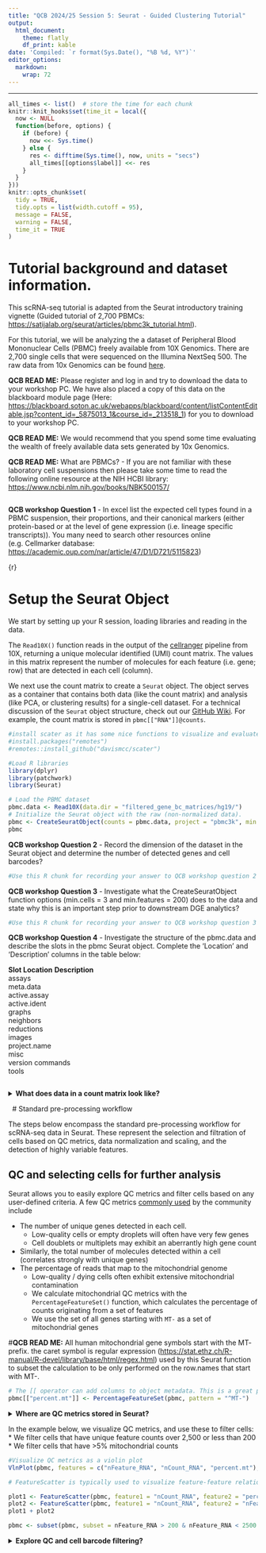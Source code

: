 ```yaml
---
title: "QCB 2024/25 Session 5: Seurat - Guided Clustering Tutorial"
output:
  html_document:
    theme: flatly
    df_print: kable
date: 'Compiled: `r format(Sys.Date(), "%B %d, %Y")`'
editor_options: 
  markdown: 
    wrap: 72
---
```


------------------------------------------------------------------------

```r
all_times <- list()  # store the time for each chunk
knitr::knit_hooks$set(time_it = local({
  now <- NULL
  function(before, options) {
    if (before) {
      now <<- Sys.time()
    } else {
      res <- difftime(Sys.time(), now, units = "secs")
      all_times[[options$label]] <<- res
    }
  }
}))
knitr::opts_chunk$set(
  tidy = TRUE,
  tidy.opts = list(width.cutoff = 95),
  message = FALSE,
  warning = FALSE,
  time_it = TRUE
)
```

# Tutorial background and dataset information.

This scRNA-seq tutorial is adapted from the Seurat introductory training
vignette (Guided tutorial of 2,700 PBMCs:
<https://satijalab.org/seurat/articles/pbmc3k_tutorial.html>).

For this tutorial, we will be analyzing the a dataset of Peripheral
Blood Mononuclear Cells (PBMC) freely available from 10X Genomics. There
are 2,700 single cells that were sequenced on the Illumina NextSeq 500.
The raw data from 10x Genomics can be found
[here](https://cf.10xgenomics.com/samples/cell/pbmc3k/pbmc3k_filtered_gene_bc_matrices.tar.gz).

**QCB READ ME:** Please register and log in and try to download the data
to your workshop PC. We have also placed a copy of this data on the
blackboard module page (Here:
<https://blackboard.soton.ac.uk/webapps/blackboard/content/listContentEditable.jsp?content_id=_5875013_1&course_id=_213518_1>)
for you to download to your workshop PC.

**QCB READ ME:** We would recommend that you spend some time evaluating
the wealth of freely available data sets generated by 10x Genomics.

**QCB READ ME:** What are PBMCs? - If you are not familiar with these
laboratory cell suspensions then please take some time to read the
following online resource at the NIH HCBI library:
<https://www.ncbi.nlm.nih.gov/books/NBK500157/>

```r
```

**QCB workshop Question 1** - In excel list the expected cell types
found in a PBMC suspension, their proportions, and their canonical
markers (either protein-based or at the level of gene expression (i.e.
lineage specific transcripts)). You many need to search other resources
online (e.g. Cellmarker database:
<https://academic.oup.com/nar/article/47/D1/D721/5115823>)

{r}

# Setup the Seurat Object

We start by setting up your R session, loading libraries and reading in
the data.

The `Read10X()` function reads in the output of the
[cellranger](https://support.10xgenomics.com/single-cell-gene-expression/software/pipelines/latest/what-is-cell-ranger)
pipeline from 10X, returning a unique molecular identified (UMI) count
matrix. The values in this matrix represent the number of molecules for
each feature (i.e. gene; row) that are detected in each cell (column).

We next use the count matrix to create a `Seurat` object. The object
serves as a container that contains both data (like the count matrix)
and analysis (like PCA, or clustering results) for a single-cell
dataset. For a technical discussion of the `Seurat` object structure,
check out our [GitHub Wiki](https://github.com/satijalab/seurat/wiki).
For example, the count matrix is stored in `pbmc[["RNA"]]@counts`.

```r
#install scater as it has some nice functions to visualize and evaluate stages of your analyses in your workshops
#install.packages("remotes")
#remotes::install_github("davismcc/scater")
```

```r
#Load R libraries
library(dplyr)
library(patchwork)
library(Seurat)

# Load the PBMC dataset
pbmc.data <- Read10X(data.dir = "filtered_gene_bc_matrices/hg19/")
# Initialize the Seurat object with the raw (non-normalized data).
pbmc <- CreateSeuratObject(counts = pbmc.data, project = "pbmc3k", min.cells = 3, min.features = 200)
pbmc
```

**QCB workshop Question 2** - Record the dimension of the dataset in the
Seurat object and determine the number of detected genes and cell
barcodes?

```r
#Use this R chunk for recording your answer to QCB workshop question 2
```

**QCB workshop Question 3** - Investigate what the CreateSeuratObject
function options (min.cells = 3 and min.features = 200) does to the data
and state why this is an important step prior to downstream DGE
analytics?

```r
#Use this R chunk for recording your answer to QCB workshop question 3
```

**QCB workshop Question 4** - Investigate the structure of the pbmc.data
and describe the slots in the pbmc Seurat object. Complete the
'Location' and 'Description' columns in the table below:

**Slot Location** **Description\
**assays\
meta.data\
active.assay\
active.ident\
graphs\
neighbors\
reductions\
images\
project.name\
misc\
version commands\
tools

```r
```

<details>

<summary>**What does data in a count matrix look like?**</summary>

```r
# Lets examine a few genes in the first thirty cells
pbmc.data[c("CD3D","TCL1A","MS4A1"), 1:30]
```

The `.` values in the matrix represent 0s (no molecules detected). Since
most values in an scRNA-seq matrix are 0, Seurat uses a sparse-matrix
representation whenever possible. This results in significant memory and
speed savings for Drop-seq/inDrop/10x data.

```r
dense.size <- object.size(as.matrix(pbmc.data))
dense.size
sparse.size <- object.size(pbmc.data)
sparse.size
dense.size / sparse.size
```

**QCB workshop Question 5** - Record the approxiate compression ratio of
a sparse versus a dense matrix?

```r
#Use this R chunk for recording your answer to QCB workshop question 5
```

</details>

  \# Standard pre-processing workflow

The steps below encompass the standard pre-processing workflow for
scRNA-seq data in Seurat. These represent the selection and filtration
of cells based on QC metrics, data normalization and scaling, and the
detection of highly variable features.

## QC and selecting cells for further analysis

Seurat allows you to easily explore QC metrics and filter cells based on
any user-defined criteria. A few QC metrics [commonly
used](https://www.ncbi.nlm.nih.gov/pmc/articles/PMC4758103/) by the
community include

-   The number of unique genes detected in each cell.
    -   Low-quality cells or empty droplets will often have very few
        genes
    -   Cell doublets or multiplets may exhibit an aberrantly high gene
        count
-   Similarly, the total number of molecules detected within a cell
    (correlates strongly with unique genes)
-   The percentage of reads that map to the mitochondrial genome
    -   Low-quality / dying cells often exhibit extensive mitochondrial
        contamination
    -   We calculate mitochondrial QC metrics with the
        `PercentageFeatureSet()` function, which calculates the
        percentage of counts originating from a set of features
    -   We use the set of all genes starting with `MT-` as a set of
        mitochondrial genes

\#**QCB READ ME:** All human mitochondrial gene symbols start with the
MT- prefix. the caret symbol is regular expression
(<https://stat.ethz.ch/R-manual/R-devel/library/base/html/regex.html>)
used by this Seurat function to subset the calculation to be only
performed on the row.names that start with MT-.

```r
# The [[ operator can add columns to object metadata. This is a great place to stash QC stats
pbmc[["percent.mt"]] <- PercentageFeatureSet(pbmc, pattern = "^MT-") 
```

<details>

<summary>**Where are QC metrics stored in Seurat?**</summary>

-   The number of unique genes and total molecules are automatically
    calculated during `CreateSeuratObject()`

    -   You can find them stored in the object meta data

    ```r
    # Show QC metrics for the first 5 cells
    head(pbmc@meta.data, 5)
    ```

</details>

In the example below, we visualize QC metrics, and use these to filter
cells: \* We filter cells that have unique feature counts over 2,500 or
less than 200 \* We filter cells that have \>5% mitochondrial counts

```r
#Visualize QC metrics as a violin plot
VlnPlot(pbmc, features = c("nFeature_RNA", "nCount_RNA", "percent.mt"), ncol = 3)
```

```r
# FeatureScatter is typically used to visualize feature-feature relationships, but can be used for anything calculated by the object, i.e. columns in object metadata, PC scores etc.

plot1 <- FeatureScatter(pbmc, feature1 = "nCount_RNA", feature2 = "percent.mt") 
plot2 <- FeatureScatter(pbmc, feature1 = "nCount_RNA", feature2 = "nFeature_RNA") 
plot1 + plot2
```

```r
pbmc <- subset(pbmc, subset = nFeature_RNA > 200 & nFeature_RNA < 2500 & percent.mt < 5)
```

<details>

<summary>**Explore QC and cell barcode filtering?**</summary>

**QCB workshop Question 6** - Do you agree with the filtering criteria
used above. Please refer to the quality control section of the scRNA-seq
best practices paper (Luecken and Theis - scRNAseq best practices MSB
2019.pdf) available at blackboard for guidance. Compare and contrast
your best practices guided filtering to the filtering suggested in the
tutorial and record any differences that may impact downstream analyses?

**Hint:** create a new Seurat object, so you can compare and contrast
your filtering strategies

pmbc.filtering.1 \<- pmbc

pmbc.filtering.2 \<- pmbc

```r
#Use this R chunk for recording your answer to QCB workshop question 6
```

------------------------------------------------------------------------

# Normalizing the data

After removing unwanted cells from the dataset, the next step is to
normalize the data. By default, we employ a global-scaling normalization
method "LogNormalize" that normalizes the feature expression
measurements for each cell by the total expression, multiplies this by a
scale factor (10,000 by default), and log-transforms the result.
Normalized values are stored in `pbmc[["RNA"]]@data`.

```r
pbmc <- NormalizeData(pbmc, normalization.method = "LogNormalize", scale.factor = 1e4)
```

For clarity, in this previous line of code (and in future commands), we
provide the default values for certain parameters in the function call.
However, this isn't required and the same behavior can be achieved with:

```r
pbmc <- NormalizeData(pbmc)
```

**QCB workshop Question 7** - Navigate to the location of the raw UMI
counts and normalised data in the pbmc Seurat object and record the
location of each below, before saving as an external matrix to the
Seurat object.

```r
#Use this R chunk for recording your answer to QCB workshop question 7
```

**QCB workshop Question 8** - Now investigate the effect of global
normalisation by comparing the normalised data to the UMI counts data
using PCA. What do you notice when you run the following comparative
analysis below?

```r
#https://cran.r-project.org/bin/macosx/tools/

#export the Seurat to a scater object - 
pbmc.sce <- as.SingleCellExperiment(pbmc,assay = "RNA")
detach(package:Seurat, TRUE)
#remove.packages("irlba")
#install.packages("irlba",type = "source")
#library(irlba)
library(scater)
pbmc.sce <- scater::runPCA(pbmc.sce,exprs_values = "counts")
p1 <- scater::plotPCA(pbmc.sce,size_by = "nCount_RNA",colour_by = "nFeature_RNA")+ ggtitle("PCA for UMI counts")
detach(package:scater, TRUE)


#export the Seurat to a scater object
library(Seurat)
pbmc.sce.2 <- as.SingleCellExperiment(pbmc,assay = "RNA")
detach(package:Seurat, TRUE)
library(scater)
pbmc.sce.2 <- scater::logNormCounts(pbmc.sce.2)
pbmc.sce.2 <- scater::runPCA(pbmc.sce.2,exprs_values = "logcounts")
p2 <- scater::plotPCA(pbmc.sce.2,size_by = "nCount_RNA",colour_by = "nFeature_RNA")+ ggtitle("PCA for normalised data")
detach(package:scater, TRUE)

p1+p2


```

```r
#Use this R chunk for recording your answer to QCB workshop question 8
```

# Identification of highly variable features (feature selection)

We next calculate a subset of features that exhibit high cell-to-cell
variation in the dataset (i.e, they are highly expressed in some cells,
and lowly expressed in others). We and
[others](https://www.nature.com/articles/nmeth.2645) have found that
focusing on these genes in downstream analysis helps to highlight
biological signal in single-cell datasets.

Our procedure in Seurat is described in detail
[here](https://doi.org/10.1016/j.cell.2019.05.031), and improves on
previous versions by directly modeling the mean-variance relationship
inherent in single-cell data, and is implemented in the
`FindVariableFeatures()` function. By default, we return 2,000 features
per dataset. These will be used in downstream analysis, like PCA.

**#QCB READ ME:** Download and read both of these articles to understand
how the next function works, highlight any assumptions and limitations
of this approach to feature selection.

```r
library(Seurat)
pbmc <- FindVariableFeatures(pbmc, selection.method = 'vst', nfeatures = 2000)

# Identify the 10 most highly variable genes
top10 <- head(VariableFeatures(pbmc), 10)

# plot variable features with and without labels
plot1 <- VariableFeaturePlot(pbmc)
plot2 <- LabelPoints(plot = plot1, points = top10, repel = TRUE)
plot1 + plot2
```

**QCB workshop Question 9** - What are the top ten variable genes in the
pmbc dataset? Compare and contrast them to your excel list of pmbc
markers (QCB workshop Question 1).

```r
#Use this R chunk for recording your answer to QCB workshop question 9
```

**QCB workshop Question 10** - Where are the variable genes stored in
the pmbc Seurat object and how do you view them? Print out the
vst.variance.standardized value for each of the 2000 variable genes in
descending order

```r
#Use this R chunk for recording your answer to QCB workshop question 10

#This is the answer:
genes.vst <- as.data.frame(cbind(rownames(pbmc),pbmc@assays$RNA@meta.data$vf_vst_counts_variance.standardized))
colnames(genes.vst) <-c("gene","vst")
var.genes <- VariableFeatures(pbmc)
genes.vst.variable <- genes.vst[genes.vst$gene %in% var.genes,]
genes.vst.variable <- genes.vst.variable[order(genes.vst.variable$vst,decreasing = T ),] 
```

# Identification of Highly Expressed Genes (feature exploration)

```r
#Be patient these plots can be slow to load.
detach(package:Seurat, TRUE)
library(scater)
plot4 <- plotHighestExprs(pbmc.sce.2,exprs_values = "counts",colour_cells_by = "nFeature_RNA")
plot4
```

```r
#Be patient these plots can be slow to load.
plot5 <- plotHighestExprs(pbmc.sce.2,exprs_values = "counts",colour_cells_by = "nCount_RNA")
plot5
```

```r
#Be patient these plots can be slow to load.
plot6<- plotHighestExprs(pbmc.sce.2,exprs_values = "counts",colour_cells_by = "percent.mt")
plot6

```

# Exploration of Variable Genes for feature selection

```r
#Extract the variable genes to plot
detach(package:scater, TRUE)
library(Seurat)
pmbc.variable.genes <- pbmc[c(VariableFeatures(pbmc)),]
pmbc.variable.genes.sce <- as.SingleCellExperiment(pmbc.variable.genes,assay = "RNA")
detach(package:Seurat, TRUE)
library(scater)
#Be patient these plots can be slow to load.
plot7 <- plotHighestExprs(pmbc.variable.genes.sce,exprs_values = "counts",colour_cells_by = "nFeature_RNA")
plot7
```

```r
#Be patient these plots can be slow to load.
plot8 <- plotHighestExprs(pmbc.variable.genes.sce,exprs_values = "counts",colour_cells_by = "nCount_RNA")
plot8
```

```r
#Be patient these plots can be slow to load.
plot9 <- plotHighestExprs(pmbc.variable.genes.sce,exprs_values = "counts",colour_cells_by = "percent.mt")
plot9
detach(package:scater, TRUE)
```

**QCB workshop Question 11** - Use the last three R code chunks (Answer
to question 10, Identification of Highly Expressed Genes, Identification
of Variable Genes ) to understand the differences between highly
expressed and highly variable genes. Record your observations below?
What type of genes are over-represented in the highly expressed genes?
What type of genes are over-represented in the highly variable genes
(hint:See Question 1)?

```r
#Use this R chunk for recording your answer to QCB workshop question 11
```

------------------------------------------------------------------------

# Scaling the data

Next, we apply a linear transformation ('scaling') that is a standard
pre-processing step prior to dimensional reduction techniques like PCA.
The `ScaleData()` function:

-   Shifts the expression of each gene, so that the mean expression
    across cells is 0
-   Scales the expression of each gene, so that the variance across
    cells is 1
    -   This step gives equal weight in downstream analyses, so that
        highly-expressed genes do not dominate
-   The results of this are stored in `pbmc[["RNA"]]@scale.data`

**QCB READ ME:** After reading the Feature selection, dimensionality
reduction and visualisation of the Luecken et al., Current best
practices in scRNA-seq analysis: a tutorial, think about the appropriate
use of measured and corrected data for different downstream analyses?

```r
library(Seurat)
all.genes <- rownames(pbmc)
pbmc <- ScaleData(pbmc, features = all.genes)
```

<details>

<summary>**This step takes too long! Can I make it faster?**</summary>

Scaling is an essential step in the Seurat workflow, but only on genes
that will be used as input to PCA. Therefore, the default in
`ScaleData()` is only to perform scaling on the previously identified
variable features (2,000 by default). To do this, omit the `features`
argument in the previous function call, i.e.

```r
pbmc <- ScaleData(pbmc)
```

Your PCA and clustering results will be unaffected. However, Seurat
heatmaps (produced as shown below with `DoHeatmap()`) require genes in
the heatmap to be scaled, to make sure highly-expressed genes don't
dominate the heatmap. To make sure we don't leave any genes out of the
heatmap later, we are scaling all genes in this tutorial.

</details>

 

<details>

<summary>**How can I remove unwanted sources of variation, as in Seurat
v2?**</summary>

In `Seurat v2` we also use the `ScaleData()` function to remove unwanted
sources of variation from a single-cell dataset. For example, we could
'regress out' heterogeneity associated with (for example) cell cycle
stage, or mitochondrial contamination. These features are still
supported in `ScaleData()` in `Seurat v3`, i.e.:

```r
pbmc <- ScaleData(pbmc, vars.to.regress = 'percent.mt')
```

**QCB workshop Question 12** - Based on your data exploration today,
what other confounding variables may you like to consider for
regression?

```r
#Use this R chunk for recording your answer to QCB workshop question 12
```

# Optional Seurat functionality to explore if you have time. Make sure you read and understand the paper before using.

However, particularly for advanced users who would like to use this
functionality, we strongly recommend the use of our new normalization
workflow, `SCTransform()`. The method is described in our
[paper](https://genomebiology.biomedcentral.com/articles/10.1186/s13059-019-1874-1),
with a separate vignette using Seurat v3
[here](sctransform_vignette.html). As with `ScaleData()`, the function
`SCTransform()` also includes a `vars.to.regress` parameter.

```r
#Save rds file of your work today
saveRDS(pbmc, file = "pbmc3k_QCBSession5.rds")

#Then save a copy of your .rmd file
```

######################## 

##END OF QCB SESSION 5 \## Well done you survived it! \##

<details>

<summary>**Session Info**</summary>

```r
sessionInfo()
```

</details>
